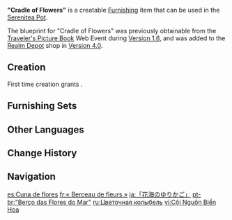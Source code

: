 {{Furnishing Infobox
|id             = 374403
|image          = Item Cradle of Flowers.png
|category       = Outdoor Furnishing
|subcategory    = Cabinet
|quality        = 4
|adeptal_energy = 90
|load           = 130
|reduced_load   = 95
|description    = A highly original-looking flower basket with a pleasing appearance.<br>These baskets are filled with the appropriate amount of soil to better grow flowers within.<br>They say that every gardener and florist dreams of someday having their very own vibrant sea of flowers. As such, they must understand the unique traits of different flora. These flower baskets are one of the finest works created in their pursuit of this goal.
|blueprint      = [[Realm Depot]]<br>[[Traveler's Picture Book]] Web Event
}}
'''"Cradle of Flowers"''' is a creatable [[Furnishing]] item that can be used in the [[Serenitea Pot]].

The blueprint for "Cradle of Flowers" was previously obtainable from the [[Traveler's Picture Book]] Web Event during [[Version 1.6]], and was added to the [[Realm Depot]] shop in [[Version 4.0]].

==Creation==
First time creation grants {{Item|Trust|24|x=90}}.
{{Recipe
|type = Creation
|Cuihua Wood = 4
|Birch Wood = 4
|Fir Wood = 4
|time = 16h
|sort = Cuihua Wood;Birch Wood;Fir Wood
}}

==Furnishing Sets==
{{Craft Usage|type=Furnishing Set}}

==Other Languages==
{{Other Languages
|en      = "Cradle of Flowers"
|zhs     = 「花海的摇篮」
|zhs_rm  = "Huāhǎi de Yáolán"
|zht     = 「花海的搖籃」
|zht_rm  = "Huāhǎi de Yáolán"
|zh_tl   = "Cradle of a Sea of Flowers"
|ja      = 「花海のゆりかご」
|ja_rm   = "Hanaumi no Yurikago"
|ja_tl   = "Cradle of a Sea of Flowers"
|ko      = 「꽃바다의 요람」
|ko_rm   = "Kkotbada-ui Yoram"
|ko_tl   = "Cradle of a Sea of Flowers"
|es      = Cuna de flores
|es_tl   = Flower Cradle
|fr      = «&nbsp;Berceau de fleurs&nbsp;»
|fr_tl   = "Cradle of Flowers"
|ru      = Цветочная колыбель
|ru_tl   = Flowery Cradle
|th      = ตะกร้าทุ่งดอกไม้
|th_rm   = Ta-kra Thung Dokmai
|th_tl   = Basket of Flowers
|vi      = Cội Nguồn Biển Hoa
|vi_tl   = 
|de      = „Wiege im Blumenmeer“
|de_tl   = "Cradle in the Flower Sea"
|id      = "Lahirnya Lautan Bunga"
|id_tl   = "Birth of the Sea of Flowers"
|pt      = "Berço das Flores do Mar"
|pt_tl   = "Cradle of Flowers of the Sea"
|tr      = Çiçeklerin Beşiği
|tr_tl   = Cradle of Flowers
|it      = Culla di fiori
|it_tl   = Cradle of Flowers
}}

==Change History==
{{Change History|1.6}}

==Navigation==
{{Furnishing Navbox|exterior}}

[[es:Cuna de flores]]
[[fr:« Berceau de fleurs »]]
[[ja:「花海のゆりかご」]]
[[pt-br:"Berço das Flores do Mar"]]
[[ru:Цветочная колыбель]]
[[vi:Cội Nguồn Biển Hoa]]